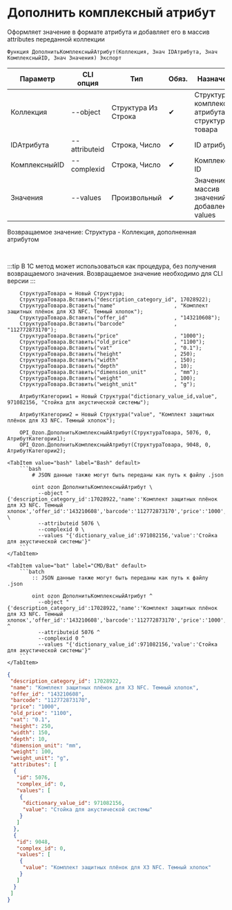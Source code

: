 ﻿---
sidebar_position: 26
description: Дополнить комплексный атрибут и другие функции для работы с Ozon в Открытом пакете интеграций - бесплатной open-source библиотеке интеграций для 1С:Предприятие 8, OneScript и CLI
keywords: [1C, 1С, 1С:Предприятие, 1С:Предприятие 8.3, API, Интеграция, Сервисы, Обмен, OneScript, CLI, Ozon]
---


# Дополнить комплексный атрибут
 Оформляет значение в формате атрибута и добавляет его в массив attributes переданной коллекции



`Функция ДополнитьКомплексныйАтрибут(Коллекция, Знач IDАтрибута, Знач КомплексныйID, Знач Значения) Экспорт`

  | Параметр | CLI опция | Тип | Обяз. | Назначение |
  |-|-|-|-|-|
  | Коллекция | --object | Структура Из Строка | &#x2714; | Структура комплексного атрибута или структура товара |
  | IDАтрибута | --attributeid | Строка, Число | &#x2714; | ID атрибута |
  | КомплексныйID | --complexid | Строка, Число | &#x2714; | Комплексный ID |
  | Значения | --values | Произвольный | &#x2714; | Значение или массив значений для добавления в values |

  
  Возвращаемое значение:   Структура - Коллекция, дополненная атрибутом

<br/>

:::tip
В 1С метод может использоваться как процедура, без получения возвращаемого значения. Возвращаемое значение необходимо для CLI версии
:::
<br/>


```bsl title="Пример использования для 1С:Предприятие/OneScript"
    СтруктураТовара = Новый Структура;
    СтруктураТовара.Вставить("description_category_id", 17028922);
    СтруктураТовара.Вставить("name"                   , "Комплект защитных плёнок для X3 NFC. Темный хлопок");
    СтруктураТовара.Вставить("offer_id"               , "143210608");
    СтруктураТовара.Вставить("barcode"                , "112772873170");
    СтруктураТовара.Вставить("price"                  , "1000");
    СтруктураТовара.Вставить("old_price"              , "1100");
    СтруктураТовара.Вставить("vat"                    , "0.1");
    СтруктураТовара.Вставить("height"                 , 250);
    СтруктураТовара.Вставить("width"                  , 150);
    СтруктураТовара.Вставить("depth"                  , 10);
    СтруктураТовара.Вставить("dimension_unit"         , "mm");
    СтруктураТовара.Вставить("weight"                 , 100);
    СтруктураТовара.Вставить("weight_unit"            , "g");

    АтрибутКатегории1 = Новый Структура("dictionary_value_id,value", 971082156, "Стойка для акустической системы");

    АтрибутКатегории2 = Новый Структура("value", "Комплект защитных плёнок для X3 NFC. Темный хлопок");

    OPI_Ozon.ДополнитьКомплексныйАтрибут(СтруктураТовара, 5076, 0, АтрибутКатегории1);
    OPI_Ozon.ДополнитьКомплексныйАтрибут(СтруктураТовара, 9048, 0, АтрибутКатегории2);
```
    

 <Tabs>
  
    <TabItem value="bash" label="Bash" default>
        ```bash
            # JSON данные также могут быть переданы как путь к файлу .json
            
            oint ozon ДополнитьКомплексныйАтрибут \
              --object "{'description_category_id':17028922,'name':'Комплект защитных плёнок для X3 NFC. Темный хлопок','offer_id':'143210608','barcode':'112772873170','price':'1000','old_price':'1100','vat':'0.1','height':250,'width':150,'depth':10,'dimension_unit':'mm','weight':100,'weight_unit':'g'}" \
              --attributeid 5076 \
              --complexid 0 \
              --values "{'dictionary_value_id':971082156,'value':'Стойка для акустической системы'}"
        ```
    </TabItem>
  
    <TabItem value="bat" label="CMD/Bat" default>
        ```batch
            :: JSON данные также могут быть переданы как путь к файлу .json
            
            oint ozon ДополнитьКомплексныйАтрибут ^
              --object "{'description_category_id':17028922,'name':'Комплект защитных плёнок для X3 NFC. Темный хлопок','offer_id':'143210608','barcode':'112772873170','price':'1000','old_price':'1100','vat':'0.1','height':250,'width':150,'depth':10,'dimension_unit':'mm','weight':100,'weight_unit':'g'}" ^
              --attributeid 5076 ^
              --complexid 0 ^
              --values "{'dictionary_value_id':971082156,'value':'Стойка для акустической системы'}"
        ```
    </TabItem>
</Tabs>


```json title="Результат"
{
 "description_category_id": 17028922,
 "name": "Комплект защитных плёнок для X3 NFC. Темный хлопок",
 "offer_id": "143210608",
 "barcode": "112772873170",
 "price": "1000",
 "old_price": "1100",
 "vat": "0.1",
 "height": 250,
 "width": 150,
 "depth": 10,
 "dimension_unit": "mm",
 "weight": 100,
 "weight_unit": "g",
 "attributes": [
  {
   "id": 5076,
   "complex_id": 0,
   "values": [
    {
     "dictionary_value_id": 971082156,
     "value": "Стойка для акустической системы"
    }
   ]
  },
  {
   "id": 9048,
   "complex_id": 0,
   "values": [
    {
     "value": "Комплект защитных плёнок для X3 NFC. Темный хлопок"
    }
   ]
  }
 ]
}
```
